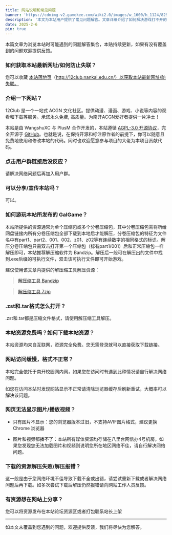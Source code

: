 ```yaml
---
title: 网站说明和常见问题
banner: 'https://cdnimg-v2.gamekee.com/wiki2.0/images/w_1600/h_1124/829/191981/2025/2/15/259204.jpg'
description: '本文为本站用户提供了常见问题解答。文章详细介绍了如何解决游戏打不开的问题、运行PE游戏的方法，以及本站资源下载和访问问题的解决方案。此外，还提供了相关工具和教程的链接，帮助用户更好地享受acgn内容。如有未覆盖的问题，欢迎提供反馈'
date: 2025-2-6
pin: true
---
```


本篇文章为浏览本站时可能遇到的问题解答集合，本贴持续更新，如果有没有覆盖到的问题欢迎提供反馈。

### 如何获取本站最新网址/如何防止失联？

您可以收藏 [本站落地页](http://12club.nankai.edu.cn/)（http://12club.nankai.edu.cn/）以获取本站最新网址/防失联。

### 介绍一下网站？

12Club 是一个一站式 ACGN 文化社区。提供动漫、漫画、游戏、小说等内容的观看和下载等服务。承诺永久免费, 高质量。为南开ACGN爱好者提供一片净土！

本站是由 WangshuXC 与 PlusM 合作开发的，本站遵循 [AGPL-3.0 开源协议](https://www.gnu.org/licenses/gpl-3.0.en.html)，完全开源于 [GitHub](https://github.com/WangshuXC/12Club)。也就是说，在保持开源和标注原作者的前提下，你可以随意且免费地使用和修改本站的代码。同时也欢迎愿意参与项目的大佬为本项目贡献代码。

### 点击用户群链接后没反应？

请解决网络问题后再加入用户群。

### 可以分享/宣传本站吗？

可以。

### 如何游玩本站所发布的 GalGame？

本站所提供的资源通常为单个压缩包或多个分卷压缩包，其中分卷压缩包需将所给网盘链接内所有分卷压缩包全部下载到本地后才能解压，分卷压缩包的特征为文件名中有part1、part2、001、002、z01、z02等有连续数字的相同格式的标识。解压分卷压缩包只需双击打开第一个压缩包（标有part1/001）后和正常压缩包一样解压即可，本站推荐解压缩软件为 Bandzip。解压后一般可在解压出的文件中找到.exe后缀的可执行文件，双击该可执行文件即可开始游戏。

建议使用该文章内提供的解压缩工具解压资源：

> [解压缩工具 Bandzip](https://www.bandisoft.com/bandizip/)

> [解压缩工具 7zip](https://www.7-zip.org/)

### .zst和.tar格式怎么打开？

.zst和.tar都是压缩文件格式，请使用解压缩工具解压。

### 本站资源免费吗？如何下载本站资源？

本站资源均来自互联网，资源完全免费。您无需登录就可以直接获取下载链接。

### 网站访问缓慢，格式不正常？

本站完全依托于南开校园网内网，如果您在访问时有遇到此种情况请自行解决网络问题。

如您在访问本站时发现网站显示不正常请清除浏览器缓存后刷新重试，大概率可以解决该问题。

### 网页无法显示图片/播放视频？

- 只有图片不显示：您的浏览器版本过旧，不支持AVIF图片格式，建议更换 Chrome 浏览器

- 图片和视频都播不了：本站所有媒体资源均存储在八里台网信办4号机房。如果您发现您无法加载图片和视频则说明您所在地区网络不佳，请自行解决网络问题。

### 下载的资源解压失败/解压报错？

这一般是由于您网络环境不佳导致下载不全或出错，请尝试重新下载或者解决网络问题后再下载。如多次尝试下载后解压仍然报错请向网站工作人员反馈。

### 有资源想在网站上分享？

您可以将资源发布在本站论坛资源区或者打包联系站长上架

---

如本文未覆盖到您遇到的问题，欢迎提供反馈，我们将尽快为您解答。
